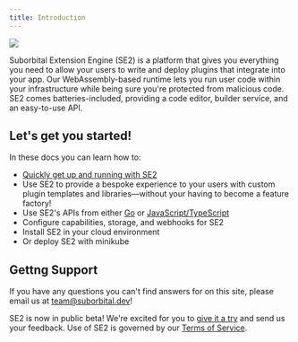 ```yaml
---
title: Introduction
---
```


<img src="/images/hero.png" />

Suborbital Extension Engine (SE2) is a platform that gives you everything you need to allow your users to write and deploy plugins that integrate into your app. Our WebAssembly-based runtime lets you run user code within your infrastructure while being sure you're protected from malicious code. SE2 comes batteries-included, providing a code editor, builder service, and an easy-to-use API.

## Let's get you started!
In these docs you can learn how to:
- [Quickly get up and running with SE2](/quickstart)
- Use SE2 to provide a bespoke experience to your users with custom plugin templates and libraries—without your having to become a feature factory!
- Use SE2's APIs from either [Go](/how-to/se2-go) or [JavaScript/TypeScript](/how-to/se2-js)
- Configure capabilities, storage, and webhooks for SE2
- Install SE2 in your cloud environment
- Or deploy SE2 with minikube

## Gettng Support 
If you have any questions you can't find answers for on this site, please email us at [team@suborbital.dev](team@subortbital.dev)!

SE2 is now in public beta! We're excited for you to [give it a try](/quickstart) and send us your feedback. Use of SE2 is governed by our [Terms of Service](https://suborbital.network/terms-of-service.pdf).

